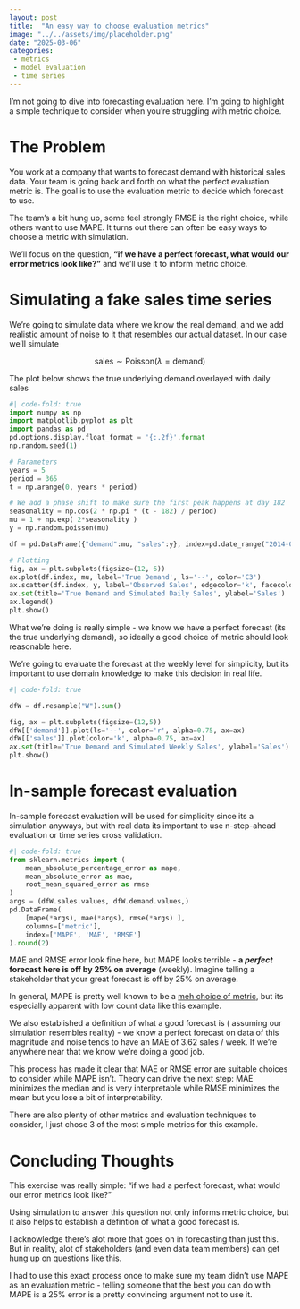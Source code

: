 ```yaml
---
layout: post
title:  "An easy way to choose evaluation metrics"
image: "../../assets/img/placeholder.png"
date: "2025-03-06"
categories:
 - metrics
 - model evaluation
 - time series
---
```


::: {.callout-warning title='Disclaimer'}
I'm not going to dive into forecasting evaluation here. I'm going to highlight a simple technique to consider when you're struggling with metric choice.
:::

# The Problem

You work at a company that wants to forecast demand with historical sales data. Your team is going back and forth on what the perfect evaluation metric is. The goal is to use the evaluation metric to decide which forecast to use.

The team's a bit hung up, some feel strongly RMSE is the right choice, while others want to use MAPE. It turns out there can often be easy ways to choose a metric with simulation.

We'll focus on the question, __"if we have a perfect forecast, what would our error metrics look like?"__ and we'll use it to inform metric choice.

# Simulating a fake sales time series

We're going to simulate data where we know the real demand, and we add realistic amount of noise to it that resembles our actual dataset. In our case we'll simulate 

$$
\text{sales} \sim \text{Poisson}(\lambda = \text{demand})
$$

The plot below shows the true underlying demand overlayed with daily sales

```python
#| code-fold: true
import numpy as np
import matplotlib.pyplot as plt
import pandas as pd
pd.options.display.float_format = '{:.2f}'.format
np.random.seed(1)

# Parameters
years = 5
period = 365 
t = np.arange(0, years * period)  

# We add a phase shift to make sure the first peak happens at day 182
seasonality = np.cos(2 * np.pi * (t - 182) / period) 
mu = 1 + np.exp( 2*seasonality )
y = np.random.poisson(mu)

df = pd.DataFrame({"demand":mu, "sales":y}, index=pd.date_range("2014-01-01", periods=len(t)))

# Plotting
fig, ax = plt.subplots(figsize=(12, 6))
ax.plot(df.index, mu, label='True Demand', ls='--', color='C3')
ax.scatter(df.index, y, label='Observed Sales', edgecolor='k', facecolor='none',  alpha=0.25, s=5)
ax.set(title='True Demand and Simulated Daily Sales', ylabel='Sales')
ax.legend()
plt.show()
```

What we're doing is really simple - we know we have a perfect forecast (its the true underlying demand), so ideally a good choice of metric should look reasonable here. 

We're going to evaluate the forecast at the weekly level for simplicity, but its important to use domain knowledge to make this decision in real life.


```python
#| code-fold: true

dfW = df.resample("W").sum()

fig, ax = plt.subplots(figsize=(12,5))
dfW[['demand']].plot(ls='--', color='r', alpha=0.75, ax=ax)
dfW[['sales']].plot(color='k', alpha=0.75, ax=ax)
ax.set(title='True Demand and Simulated Weekly Sales', ylabel='Sales')
plt.show()
```

# In-sample forecast evaluation

In-sample forecast evaluation will be used for simplicity since its a simulation anyways, but with real data its important to use n-step-ahead evaluation or time series cross validation.

```python
#| code-fold: true
from sklearn.metrics import (
    mean_absolute_percentage_error as mape, 
    mean_absolute_error as mae, 
    root_mean_squared_error as rmse
)
args = (dfW.sales.values, dfW.demand.values,)
pd.DataFrame(
    [mape(*args), mae(*args), rmse(*args) ], 
    columns=['metric'],
    index=['MAPE', 'MAE', 'RMSE']
).round(2)

```

MAE and RMSE error look fine here, but MAPE looks terrible - __a _perfect_ forecast here is off by 25% on average__ (weekly). Imagine telling a stakeholder that your great forecast is off by 25% on average. 

::: {.callout-important}
In general, MAPE is pretty well known to be a [meh choice of metric](https://openforecast.org/2024/04/17/avoid-using-mape/), but its especially apparent with low count data like this example.
:::

We also established a definition of what a good forecast is ( assuming our simulation resembles reality) - we know a perfect forecast on data of this magnitude and noise tends to have an MAE of 3.62 sales / week. If we're anywhere near that we know we're doing a good job.

This process has made it clear that MAE or RMSE error are suitable choices to consider while MAPE isn't. Theory can drive the next step: MAE minimizes the median and is very interpretable while RMSE minimizes the mean but you lose a bit of interpretability.

There are also plenty of other metrics and evaluation techniques to consider, I just chose 3 of the most simple metrics for this example. 

# Concluding Thoughts

This exercise was really simple: "if we had a perfect forecast, what would our error metrics look like?"

Using simulation to answer this question not only informs metric choice, but it also helps to establish a defintion of what a good forecast is.

I acknowledge there's alot more that goes on in forecasting than just this. But in reality, alot of stakeholders (and even data team members) can get hung up on questions like this. 

I had to use this exact process once to make sure my team didn't use MAPE as an evaluation metric - telling someone that the best you can do with MAPE is a 25% error is a pretty convincing argument not to use it.
